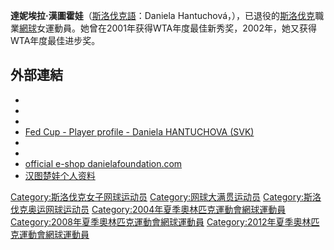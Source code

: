 {{noteTA
|T=zh-hans:达妮埃拉·汉图楚娃;zh-hk:丹妮拉·漢杜高娃;zh-tw:達妮埃拉·漢圖霍娃;
|1=zh-hans:汉图楚娃;zh-hk:漢杜高娃;zh-tw:漢圖霍娃;
|G1=Tennis
}}
{{Infobox 网球
|playername =Daniela Hantuchová<br>汉图楚娃
|nickname = 长腿甜心、娃娃、Dani
|照片=Daniela Hantuchová - Bank of the West Classic.jpg
|国籍= {{TCH}}（1983~1993）<br>{{SVK}}（1993~）
|生日={{birth_date_and_age|1983|4|23|mf=y}}
|出生地= {{TCH}}[[波普拉德|波普拉德]]<br>（今[[斯洛伐克|斯洛伐克]]）
|居住地={{MON}}[[蒙地卡羅|蒙地卡羅]]
|身高=181cm
|体重=62kg
|持拍手=右手握拍（双手握拍）
|反拍=
|转职业年=1999年5月
|球拍=Prince OZone Seven
|球衣=
|球鞋=
|单打最高排名=5（2003年1月27日）
|双打最高排名=5（2002年8月26日）
|现单打排名=
|现双打排名=
|单打冠军头衔=(WTA)7(ITF)3
|双打冠军头衔=(WTA)9(ITF)1
|职业战绩=
|奖金10,011,663[[美元|美元]]
|澳网最好成绩=半決賽（08）
|法网最好成绩=第四輪（02、06、10、11）
|温网最好成绩=八强（02）
|美网最好成绩=八强（02、13）
|澳網雙打最好成績=亞軍（02、09）
|法網雙打最好成績=亞軍（06）
|溫網雙打最好成績=八强（05）
|美網雙打最好成績=半決賽（11）
|澳網混雙最好成績='''冠軍'''（02）
|法網混雙最好成績='''冠軍'''（05）
|溫網混雙最好成績='''冠軍'''（01）
|美網混雙最好成績='''冠軍'''（05）
|大满贯个数=0
|奥运会最好成绩= 第三轮（12）
}}
'''達妮埃拉·漢圖霍娃'''（[[斯洛伐克語|斯洛伐克語]]：Daniela Hantuchová，{{bd|1983年|4月23日|catIdx=H}}），已退役的[[斯洛伐克|斯洛伐克]]職業[[網球|網球]]女運動員。她曾在2001年获得WTA年度最佳新秀奖，2002年，她又获得WTA年度最佳进步奖。

== 外部連結 ==
* {{Official|http://www.danielahantuchova.com/}}
* {{WTA|3589}}
* {{ITF Profile|id=20011505}}
* [http://www.fedcup.com/en/players/player/profile.aspx?playerid=20011505 Fed Cup - Player profile - Daniela HANTUCHOVA (SVK)]
* {{Twitter|dhantuchova}}
* {{Instagram|danielahantuchova}}
* [http://www.danielafoundation.com/ official e-shop danielafoundation.com]
* [https://web.archive.org/web/20120502233600/http://www.taimo.cn/star-73-c0.html 汉图楚娃个人资料]

{{s-start}}
{{s-ach|aw}}
{{succession box|
|before= {{flagicon|CZE}} {{link-cs|达哈·贝达诺娃|Dája Bedáňová|贝达诺娃}}
|after={{flagicon|RUS}} [[斯维特拉娜·库兹涅佐娃|库兹涅佐娃]]
|title=<!-- 注释出：[[File:WTA_Tour.png|15px]] --> WTA最佳新秀
|years= {{flagicon|SVK}} 2001年
|}}
{{succession box|
|before= {{flagicon|BEL}} [[贾斯汀·海宁|海宁]]
|after= {{flagicon|RUS}} [[娜迪亚·佩特洛娃|佩特洛娃]]
|title= [[女子網球聯合會|WTA]]最佳進步獎
|years= 2002年
|}}
{{s-end}}

{{slovakia-bio-stub}}
{{網球運動員小作品}}

{{DEFAULTSORT:Hantuchova, Daniela}}
[[Category:斯洛伐克女子网球运动员|Category:斯洛伐克女子网球运动员]]
[[Category:网球大满贯运动员|Category:网球大满贯运动员]]
[[Category:斯洛伐克奥运网球运动员|Category:斯洛伐克奥运网球运动员]]
[[Category:2004年夏季奧林匹克運動會網球運動員|Category:2004年夏季奧林匹克運動會網球運動員]]
[[Category:2008年夏季奧林匹克運動會網球運動員|Category:2008年夏季奧林匹克運動會網球運動員]]
[[Category:2012年夏季奧林匹克運動會網球運動員|Category:2012年夏季奧林匹克運動會網球運動員]]